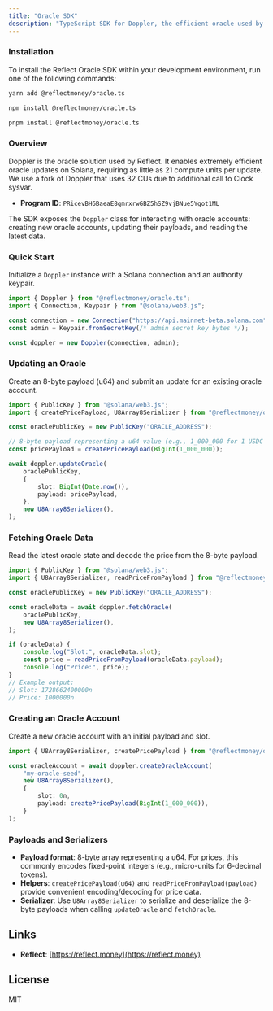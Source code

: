```yaml
---
title: "Oracle SDK"
description: "TypeScript SDK for Doppler, the efficient oracle used by Reflect."
---
```


### Installation

To install the Reflect Oracle SDK within your development environment, run one of the following commands:

<CodeGroup>

```bash yarn
yarn add @reflectmoney/oracle.ts
```

```bash npm
npm install @reflectmoney/oracle.ts
```

```bash pnpm
pnpm install @reflectmoney/oracle.ts
```

</CodeGroup>

### Overview

Doppler is the oracle solution used by Reflect. It enables extremely efficient oracle updates on Solana, requiring as little as 21 compute units per update. We use a fork of Doppler that uses 32 CUs due to additional call to Clock sysvar.

- **Program ID**: `PRicevBH6BaeaE8qmrxrwGBZ5hSZ9vjBNue5Ygot1ML`

The SDK exposes the `Doppler` class for interacting with oracle accounts: creating new oracle accounts, updating their payloads, and reading the latest data.

### Quick Start

Initialize a `Doppler` instance with a Solana connection and an authority keypair.

```typescript initialize.ts
import { Doppler } from "@reflectmoney/oracle.ts";
import { Connection, Keypair } from "@solana/web3.js";

const connection = new Connection("https://api.mainnet-beta.solana.com");
const admin = Keypair.fromSecretKey(/* admin secret key bytes */);

const doppler = new Doppler(connection, admin);
```

### Updating an Oracle

Create an 8-byte payload (u64) and submit an update for an existing oracle account.

```typescript updateOracle.ts
import { PublicKey } from "@solana/web3.js";
import { createPricePayload, U8Array8Serializer } from "@reflectmoney/oracle.ts";

const oraclePublicKey = new PublicKey("ORACLE_ADDRESS");

// 8-byte payload representing a u64 value (e.g., 1_000_000 for 1 USDC with 6 decimals)
const pricePayload = createPricePayload(BigInt(1_000_000));

await doppler.updateOracle(
    oraclePublicKey,
    {
        slot: BigInt(Date.now()),
        payload: pricePayload,
    },
    new U8Array8Serializer(),
);
```

### Fetching Oracle Data

Read the latest oracle state and decode the price from the 8-byte payload.

```typescript fetchOracle.ts
import { PublicKey } from "@solana/web3.js";
import { U8Array8Serializer, readPriceFromPayload } from "@reflectmoney/oracle.ts";

const oraclePublicKey = new PublicKey("ORACLE_ADDRESS");

const oracleData = await doppler.fetchOracle(
    oraclePublicKey,
    new U8Array8Serializer(),
);

if (oracleData) {
    console.log("Slot:", oracleData.slot);
    const price = readPriceFromPayload(oracleData.payload);
    console.log("Price:", price);
}
// Example output:
// Slot: 1728662400000n
// Price: 1000000n
```

### Creating an Oracle Account

Create a new oracle account with an initial payload and slot.

```typescript createOracle.ts
import { U8Array8Serializer, createPricePayload } from "@reflectmoney/oracle.ts";

const oracleAccount = await doppler.createOracleAccount(
    "my-oracle-seed",
    new U8Array8Serializer(),
    {
        slot: 0n,
        payload: createPricePayload(BigInt(1_000_000)),
    }
);
```

### Payloads and Serializers

- **Payload format**: 8-byte array representing a u64. For prices, this commonly encodes fixed-point integers (e.g., micro-units for 6-decimal tokens).
- **Helpers**: `createPricePayload(u64)` and `readPriceFromPayload(payload)` provide convenient encoding/decoding for price data.
- **Serializer**: Use `U8Array8Serializer` to serialize and deserialize the 8-byte payloads when calling `updateOracle` and `fetchOracle`.

## Links

- **Reflect**: [https://reflect.money](https://reflect.money)

## License

MIT


